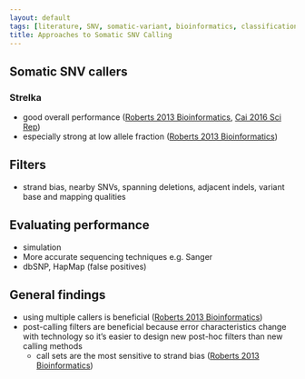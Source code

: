 ```yaml
---
layout: default
tags: [literature, SNV, somatic-variant, bioinformatics, classification]
title: Approaches to Somatic SNV Calling
---
```


## Somatic SNV callers

### Strelka

* good overall performance ([Roberts 2013 Bioinformatics][Roberts 2013 Bioinformatics], [Cai 2016 Sci Rep][Cai 2016 Sci Rep])
* especially strong at low allele fraction ([Roberts 2013 Bioinformatics][Roberts 2013 Bioinformatics])

## Filters

* strand bias, nearby SNVs, spanning deletions, adjacent indels, variant base and mapping qualities

## Evaluating performance

* simulation
* More accurate sequencing techniques e.g. Sanger
* dbSNP, HapMap (false positives)

## General findings

* using multiple callers is beneficial ([Roberts 2013 Bioinformatics][Roberts 2013 Bioinformatics])
* post-calling filters are beneficial because error characteristics change with technology so it's easier to design new post-hoc filters than new calling methods
    * call sets are the most sensitive to strand bias ([Roberts 2013 Bioinformatics][Roberts 2013 Bioinformatics])

[Roberts 2013 Bioinformatics]: https://www.ncbi.nlm.nih.gov/pmc/articles/PMC3753564
[Cai 2016 Sci Rep]: https://www.ncbi.nlm.nih.gov/pmc/articles/PMC5118795/
